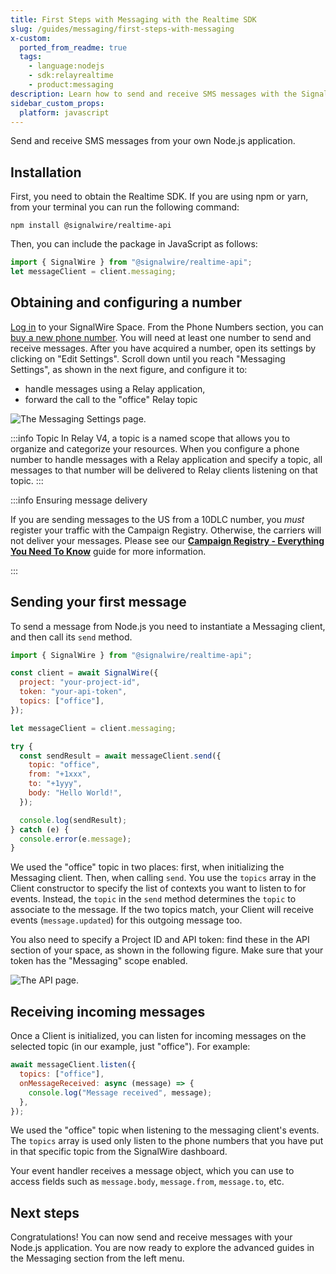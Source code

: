 ```yaml
---
title: First Steps with Messaging with the Realtime SDK
slug: /guides/messaging/first-steps-with-messaging
x-custom:
  ported_from_readme: true
  tags:
    - language:nodejs
    - sdk:relayrealtime
    - product:messaging
description: Learn how to send and receive SMS messages with the SignalWire Realtime SDK.
sidebar_custom_props:
  platform: javascript
---
```


[buy-a-new-phone-number]: /platform/phone-numbers/getting-started/buying-a-phone-number
[campaign-registry-everything-you-need-to-know]: /messaging/get-started/campaign-registry
[log-in]: https://signalwire.com/signin


Send and receive SMS messages from your own Node.js application.

## Installation

First, you need to obtain the Realtime SDK. If you are using npm or yarn, from
your terminal you can run the following command:

```shell npm2yarn
npm install @signalwire/realtime-api
```

Then, you can include the package in JavaScript as follows:

```js
import { SignalWire } from "@signalwire/realtime-api";
let messageClient = client.messaging;
```

## Obtaining and configuring a number

[Log in][log-in] to your SignalWire Space.
From the Phone Numbers section, you can
[buy a new phone number][buy-a-new-phone-number].
You will need at least one number to send and receive messages.
After you have acquired a number, open its settings by clicking on "Edit Settings".
Scroll down until you reach "Messaging Settings", as shown in the next figure, and configure it to:

- handle messages using a Relay application,
- forward the call to the "office" Relay topic

<Frame caption="Number configuration setting for handling Messages.">

![The Messaging Settings page.](@image/dashboard/relay/app-message-handler.webP)

</Frame>

:::info Topic
In Relay V4, a topic is a named scope that allows you to organize and categorize 
your resources. When you configure a phone number to handle messages with a Relay 
application and specify a topic, all messages to that number will be delivered 
to Relay clients listening on that topic.
:::

:::info Ensuring message delivery

If you are sending messages to the US from a 10DLC number, you _must_ register your traffic with the Campaign Registry.
Otherwise, the carriers will not deliver your messages.
Please see our [**Campaign Registry - Everything You Need To Know**][campaign-registry-everything-you-need-to-know]
guide for more information.

:::

## Sending your first message

To send a message from Node.js you need to instantiate a Messaging client, and then call its `send` method.

```js
import { SignalWire } from "@signalwire/realtime-api";

const client = await SignalWire({
  project: "your-project-id",
  token: "your-api-token",
  topics: ["office"],
});

let messageClient = client.messaging;

try {
  const sendResult = await messageClient.send({
    topic: "office",
    from: "+1xxx",
    to: "+1yyy",
    body: "Hello World!",
  });

  console.log(sendResult);
} catch (e) {
  console.error(e.message);
}
```

We used the "office" topic in two places: first, when initializing the
Messaging client. Then, when calling `send`. You use the `topics` array in the
Client constructor to specify the list of contexts you want to listen to for
events. Instead, the `topic` in the `send` method determines the `topic` to
associate to the message. If the two topics match, your Client will receive
events (`message.updated`) for this outgoing message too.

You also need to specify a Project ID and API token: find these in the API
section of your space, as shown in the following figure. Make sure that your
token has the "Messaging" scope enabled.

<Frame caption="You can find your Project ID and Token from the API tab in your SignalWire Space. Make sure your token has the 'Messaging' scope enabled." >

![The API page.](@image/dashboard/credentials/api-credentials.webp)

</Frame>

## Receiving incoming messages

Once a Client is initialized, you can listen for incoming messages on the
selected topic (in our example, just "office"). For example:

```js
await messageClient.listen({
  topics: ["office"],
  onMessageReceived: async (message) => {
    console.log("Message received", message);
  },
});
```

We used the "office" topic when listening to the messaging client's events.
The `topics` array is used only listen to the phone numbers that you have
put in that specific topic from the SignalWire dashboard.

Your event handler receives a message object, which you can use to access fields
such as `message.body`, `message.from`, `message.to`, etc.

## Next steps

Congratulations!
You can now send and receive messages with your Node.js application.
You are now ready to explore the advanced guides in the Messaging section from the left menu.